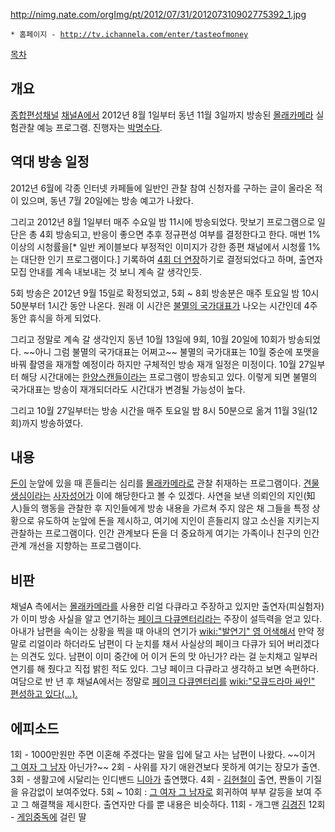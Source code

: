 http://nimg.nate.com/orgImg/pt/2012/07/31/201207310902775392_1.jpg

 * 홈페이지 - http://tv.ichannela.com/enter/tasteofmoney

[[목차]]
== 개요 ==
[[종합편성채널]] [[채널A]]에서 2012년 8월 1일부터 동년 11월 3일까지 방송된 [[몰래카메라]] 실험관찰 예능 프로그램. 진행자는 [[박명수]]다.

== 역대 방송 일정 ==
2012년 6월에 각종 인터넷 카페들에 일반인 관찰 참여 신청자를 구하는 글이 올라온 적이 있으며, 동년 7월 20일에는 방송 예고가 나왔다.

그리고 2012년 8월 1일부터 매주 수요일 밤 11시에 방송되었다. 맛보기 프로그램으로 일단은 총 4회 방송되고, 반응이 좋으면 추후 정규편성 여부를 결정한다고 한다. 매번 1% 이상의 시청률을[* 일반 케이블보다 부정적인 이미지가 강한 종편 채널에서 시청률 1%는 대단한 인기 프로그램이다.] 기록하여 [http://news.naver.com/main/read.nhn?mode=LSD&mid=sec&sid1=106&oid=109&aid=0002405180 4회 더 연장]하기로 결정되었다고 하며, 출연자 모집 안내를 계속 내보내는 것 보니 계속 갈 생각인듯. 

5회 방송은 2012년 9월 15일로 확정되었고, 5회 ~ 8회 방송분은 매주 토요일 밤 10시 50분부터 1시간 동안 나온다. 원래 이 시간은 [[불멸의 국가대표]]가 나오는 시간인데 4주 동안 휴식을 하게 되었다.

그리고 정말로 계속 갈 생각인지 동년 10월 13일에 9회, 10월 20일에 10회가 방송되었다. ~~아니 그럼 불멸의 국가대표는 어쩌고~~ 불멸의 국가대표는 10월 중순에 포맷을 바꿔 촬영을 재개할 예정이라 하지만 구체적인 방송 재개 일정은 미정이다. 10월 27일부터 해당 시간대에는 [[한양스캔들]]이라는 프로그램이 방송되고 있다. 이렇게 되면 불멸의 국가대표는 방송이 재개되더라도 시간대가 변경될 가능성이 높다.

그리고 10월 27일부터는 방송 시간을 매주 토요일 밤 8시 50분으로 옮겨 11월 3일(12회)까지 방송하였다.

== 내용 ==
[[돈]]이 눈앞에 있을 때 흔들리는 심리를 [[몰래카메라]]로 관찰 취재하는 프로그램이다. [[견물생심]]이라는 [[사자성어]]가 이에 해당한다고 볼 수 있겠다. 사연을 보낸 의뢰인의 지인(知人)들의 행동을 관찰한 후 지인들에게 방송 내용을 가르쳐 주지 않은 채 그들을 특정 상황으로 유도하여 눈앞에 돈을 제시하고, 여기에 지인이 흔들리지 않고 소신을 지키는지 관찰하는 프로그램이다. 인간 관계보다 돈을 더 중요하게 여기는 가족이나 친구의 인간 관계 개선을 지향하는 프로그램이다.

== 비판 ==
채널A 측에서는 [[몰래카메라]]를 사용한 리얼 다큐라고 주장하고 있지만 출연자(피실험자)가 이미 방송 사실을 알고 연기하는 [[페이크 다큐멘터리]]라는 주장이 설득력을 얻고 있다. 아내가 남편을 속이는 상황을 찍을 때 아내의 연기가 [[wiki:"발연기" 영 어색해서]] 만약 정말로 리얼이라 하더라도 남편이 다 눈치를 채서 사실상의 페이크 다큐가 되어 버리겠다는 의견도 있다. 남편이 이미 중간에 어 이거 돈의 맛 아닌가? 라는 걸 눈치채고 일부러 연기를 해 줬다고 직접 밝힌 적도 있다. 그냥 페이크 다큐라고 생각하고 보면 속편하다.
여담으로 반 년 후 채널A에서는 정말로 [[페이크 다큐멘터리]]를 [[wiki:"모큐드라마 싸인" 편성하고 있다(…).]]

== 에피소드 ==
1회 - 1000만원만 주면 이혼해 주겠다는 말을 입에 달고 사는 남편이 나왔다. ~~이거 [[그 여자 그 남자]] 아닌가?~~ 
2회 - 사위를 자기 애완견보다 못하게 여기는 장모가 출연. 
3회 - 생활고에 시달리는 인디밴드 [[니아]]가 출연했다.
4회 - [[김현철]]이 출연, 짠돌이 기질을 유감없이 보여주었다.
5회 ~ 10회 : [[그 여자 그 남자]]로 회귀하여 부부 갈등을 보여 주고 그 해결책을 제시한다. 출연자만 다를 뿐 내용은 비슷하다.
11회 - 개그맨 [[김경진]]
12회 - [[게임중독]]에 걸린 딸

